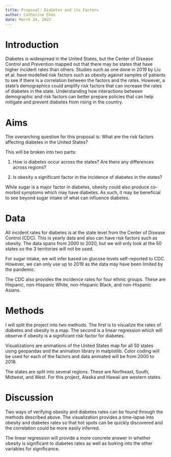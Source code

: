 ```yaml
---
title: Proposal: Diabetes and its Factors
author: Catherine Cheu
date: March 24, 2023
---
```


# Introduction

Diabetes is widespread in the United States, but the Center of Disease Control and Prevention mapped out that there may be states that have higher incident rates than others.
Studies such as one done in 2019 by Liu et al. have modelled risk factors such as obesity against samples of patients to see if there is a correlation between the factors and the rates.
However, a state's demographics could amplify risk factors that can increase the rates of diabetes in the state. Understanding how interactions between demographic and risk factors can better prepare policies that can help mitigate and prevent diabetes from rising in the country.

# Aims

The overarching question for this proposal is: What are the risk factors affecting diabetes in the United States?

This will be broken into two parts:

1. How is diabetes occur across the states? Are there any differences across regions?

2. Is obesity a significant factor in the incidence of diabetes in the states?

While sugar is a major factor in diabetes, obesity could also produce co-morbid symptoms which may have diabetes. As such, it may be beneficial to see beyond sugar intake of what can influence diabetes.

# Data

All incident rates for diabetes is at the state level from the Center of Disease Control (CDC). This is yearly data and also can have risk factors such as obesity.
The data spans from 2000 to 2020, but we will only look at the 50 states so the 3 territories will not be used.

For sugar intake, we will infer based on glucose levels self-reported to CDC. However, we can only use up to 2019 as the data may have been limited by the pandemic.

The CDC also provides the incidence rates for four ethnic groups. These are Hispanic, non-Hispanic White, non-Hispanic Black, and non-Hispanic Asians.

# Methods

I will split the project into two methods. The first is to visualize the rates of diabetes and obesity in a map. The second is a linear regression which will observe if obesity is a significant risk factor for diabetes.

Visualizations are animations of the United States map for all 50 states using geopandas and the animation library in matplotlib. Color coding will be used for each of the factors and data animated will be from 2000 to 2018.

The states are split into several regions. These are Northeast, South, Midwest, and West. For this project, Alaska and Hawaii are western states.

# Discussion

Two ways of verifying obesity and diabetes rates can be found through the methods described above. The visualization provides a time-lapse into obesity and diabetes rates so that hot spots can be quickly discovered and the correlation could be more easily inferred.

The linear regression will provide a more concrete answer in whether obesity is significant to diabetes rates as well as looking into the other variables for significance.